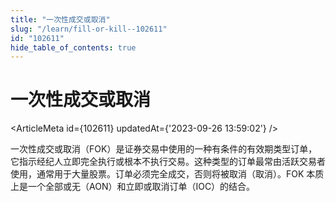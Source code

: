 ```yaml
---
title: "一次性成交或取消"
slug: "/learn/fill-or-kill--102611"
id: "102611"
hide_table_of_contents: true
---
```



# 一次性成交或取消

<ArticleMeta id={102611} updatedAt={'2023-09-26 13:59:02'} />
<div className='border-solid border-b border-t-0 my-4 border-[var(--ifm-color-gray-300)]' />

一次性成交或取消（FOK）是证券交易中使用的一种有条件的有效期类型订单，它指示经纪人立即完全执行或根本不执行交易。这种类型的订单最常由活跃交易者使用，通常用于大量股票。订单必须完全成交，否则将被取消（取消）。FOK 本质上是一个全部或无（AON）和立即或取消订单（IOC）的结合。
